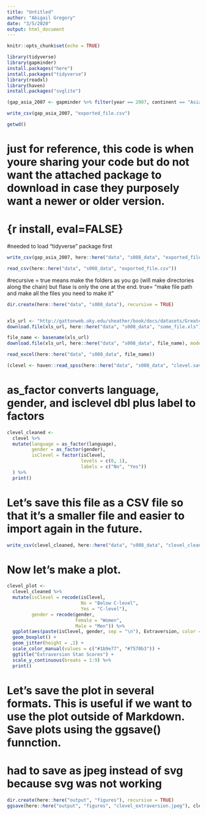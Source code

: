 ```yaml
---
title: "Untitled"
author: "Abigail Gregory"
date: "3/5/2020"
output: html_document
---
```


```r
knitr::opts_chunk$set(echo = TRUE)
```

```r
library(tidyverse)
library(gapminder)
install.packages("here")
install.packages("tidyverse")
library(readxl) 
library(haven)
install.packages("svglite")
```


```r
(gap_asia_2007 <- gapminder %>% filter(year == 2007, continent == "Asia"))
```






```r
write_csv(gap_asia_2007, "exported_file.csv")
```


```r
getwd()
```

# just for reference, this code is when youre sharing your code but do not want the attached package to download in case they purposely want a newer or older version.
# {r install, eval=FALSE}



#needed to load "tidyverse" package first
```r
write_csv(gap_asia_2007, here::here("data", "s008_data", "exported_file.csv"))
```


```r
read_csv(here::here("data", "s008_data", "exported_file.csv"))
```


#recursive = true means make the folders as you go (will make directories along the chain) but flase is only the one at the end. true= "make file path and make all the files you need to make it"
```r
dir.create(here::here("data", "s008_data"), recursive = TRUE)


xls_url <- "http://gattonweb.uky.edu/sheather/book/docs/datasets/GreatestGivers.xls"
download.file(xls_url, here::here("data", "s008_data", "some_file.xls"), mode = "wb")
```


```r
file_name <- basename(xls_url)
download.file(xls_url, here::here("data", "s008_data", file_name), mode = "wb")
```


```r
read_excel(here::here("data", "s008_data", file_name))

```



```r
(clevel <- haven::read_spss(here::here("data", "s008_data", "clevel.sav")))

```



# as_factor converts language, gender, and isclevel dbl plus label to factors
```r
clevel_cleaned <-
  clevel %>% 
  mutate(language = as_factor(language),
         gender = as_factor(gender),
         isClevel = factor(isClevel, 
                           levels = c(0, 1), 
                           labels = c("No", "Yes"))
  ) %>% 
  print()
```


# Let’s save this file as a CSV file so that it’s a smaller file and easier to import again in the future.


```r
write_csv(clevel_cleaned, here::here("data", "s008_data", "clevel_cleaned.csv"))

```



# Now let’s make a plot.

```r
clevel_plot <-
  clevel_cleaned %>% 
  mutate(isClevel = recode(isClevel, 
                           No = "Below C-level", 
                           Yes = "C-level"),
         gender = recode(gender,
                         Female = "Women",
                         Male = "Men")) %>% 
  ggplot(aes(paste(isClevel, gender, sep = "\n"), Extraversion, color = gender)) +
  geom_boxplot() +
  geom_jitter(height = .2) +
  scale_color_manual(values = c("#1b9e77", "#7570b3")) +
  ggtitle("Extraversion Stan Scores") +
  scale_y_continuous(breaks = 1:9) %>% 
  print()
```

# Let’s save the plot in several formats. This is useful if we want to use the plot outside of Markdown. Save plots using the ggsave() funnction.

# had to save as jpeg instead of svg because svg was not working 

```r
dir.create(here::here("output", "figures"), recursive = TRUE)
ggsave(here::here("output", "figures", "clevel_extraversion.jpeg"), clevel_plot)
```

